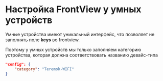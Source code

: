 # Настройка FrontView у умных устройств

Умные устройства имеют уникальный интерфейс, что позволяет не заполнять поле **keys** во frontview.

Поэтому у умных устройств мы только заполняем категорию устройства, которая должна соответствовать названию девайс-типа

```json
"config": {
    "category": "Teremok-WIFI"
}
```

